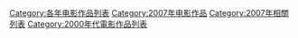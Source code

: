 {{Categories by country|nocat}}

[[Category:各年电影作品列表|Category:各年电影作品列表]]
[[Category:2007年电影作品|Category:2007年电影作品]]
[[Category:2007年相關列表|Category:2007年相關列表]]
[[Category:2000年代電影作品列表|Category:2000年代電影作品列表]]